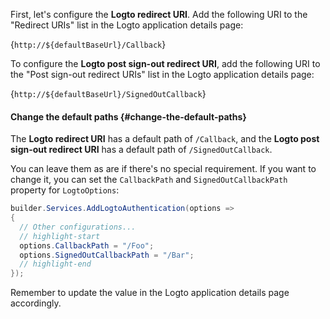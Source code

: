 

<AssumingUrl />

First, let's configure the **Logto redirect URI**. Add the following URI to the "Redirect URIs" list in the Logto application details page:

<CodeBlock>{`http://${defaultBaseUrl}/Callback`}</CodeBlock>

To configure the **Logto post sign-out redirect URI**, add the following URI to the "Post sign-out redirect URIs" list in the Logto application details page:

<CodeBlock>{`http://${defaultBaseUrl}/SignedOutCallback`}</CodeBlock>

#### Change the default paths \{#change-the-default-paths}

The **Logto redirect URI** has a default path of `/Callback`, and the **Logto post sign-out redirect URI** has a default path of `/SignedOutCallback`.

You can leave them as are if there's no special requirement. If you want to change it, you can set the `CallbackPath` and `SignedOutCallbackPath` property for `LogtoOptions`:

```csharp title="Program.cs"
builder.Services.AddLogtoAuthentication(options =>
{
  // Other configurations...
  // highlight-start
  options.CallbackPath = "/Foo";
  options.SignedOutCallbackPath = "/Bar";
  // highlight-end
});
```

Remember to update the value in the Logto application details page accordingly.
